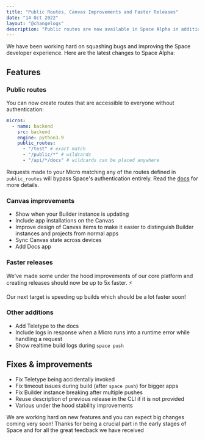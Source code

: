 ```yaml
---
title: "Public Routes, Canvas Improvements and Faster Releases"
date: "14 Oct 2022"
layout: "@changelogs"
description: "Public routes are now available in Space Alpha in addition to improvements to the Canvas, faster releases and various bug fixes and under the hood stability improvements."
---
```



We have been working hard on squashing bugs and improving the Space developer experience. Here are the latest changes to Space Alpha:

## Features

### Public routes

You can now create routes that are accessible to everyone without authentication:

```yaml
micros:
  - name: backend
    src: backend
    engine: python3.9
    public_routes:
      - "/test" # exact match
      - "/public/*" # wildcards
      - "/api/*/docs" # wildcards can be placed anywhere
```

Requests made to your Micro matching any of the routes defined in `public_routes` will bypass Space's authentication entirely. Read the [docs](/docs/en/basics/micros#public-routes) for more details.

### Canvas improvements

- Show when your Builder instance is updating
- Include app installations on the Canvas
- Improve design of Canvas items to make it easier to distinguish Builder instances and projects from normal apps
- Sync Canvas state across devices
- Add Docs app

### Faster releases

We've made some under the hood improvements of our core platform and creating releases should now be up to 5x faster. ⚡

Our next target is speeding up builds which should be a lot faster soon!

### Other additions

- Add Teletype to the docs
- Include logs in response when a Micro runs into a runtime error while handling a request
- Show realtime build logs during `space push`

## Fixes & improvements

- Fix Teletype being accidentally invoked
- Fix timeout issues during build (after `space push`) for bigger apps
- Fix Builder instance breaking after multiple pushes
- Reuse description of previous release in the CLI if it is not provided
- Various under the hood stability improvements

We are working hard on new features and you can expect big changes coming very soon! Thanks for being a crucial part in the early stages of Space and for all the great feedback we have received <DetaHeart />
